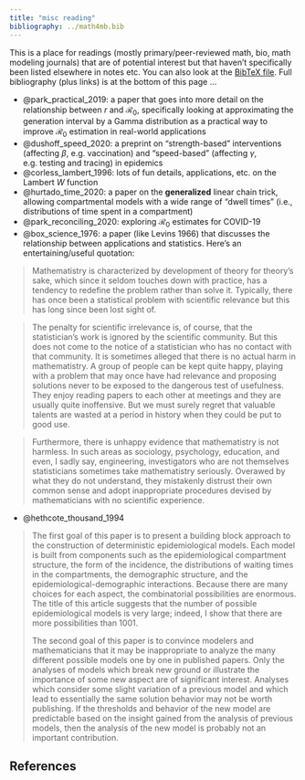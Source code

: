 ```yaml
---
title: "misc reading"
bibliography: ../math4mb.bib
---
```


This is a place for readings (mostly primary/peer-reviewed math, bio, math modeling journals) that are of potential interest but that haven't specifically been listed elsewhere in notes etc. You can also look at the [BibTeX file](https://github.com/bbolker/math4mb/blob/master/math4mb.bib). Full bibliography (plus links) is at the bottom of this page ...

- @park_practical_2019: a paper that goes into more detail on the relationship between $r$ and $\mathcal{R}_0$, specifically looking at approximating the generation interval by a Gamma distribution as a practical way to improve $\mathcal{R}_0$ estimation in real-world applications
- @dushoff_speed_2020: a preprint on "strength-based" interventions (affecting $\beta$, e.g. vaccination) and "speed-based" (affecting $\gamma$, e.g. testing and tracing) in epidemics
- @corless_lambert_1996: lots of fun details, applications, etc. on the Lambert $W$ function
- @hurtado_time_2020: a paper on the **generalized** linear chain trick, allowing compartmental models with a wide range of "dwell times" (i.e., distributions of time spent in a compartment)
- @park_reconciling_2020: exploring ${\mathcal R}_0$ estimates for COVID-19
- @box_science_1976: a paper (like Levins 1966) that discusses the relationship between applications and statistics. Here's an entertaining/useful quotation:

> Mathematistry is characterized by development of theory for theory's sake, which since it seldom touches down with practice, has a tendency to redefine the problem rather than solve it. Typically, there has once been a statistical problem with scientific relevance but this has long since been lost sight of.

> The penalty for scientific irrelevance is, of course, that the statistician's work is ignored by the scientific community. But this does not come to the notice of a statistician who has no contact with that community. It is sometimes alleged that there is no actual harm in mathematistry. A group of people can be kept quite happy, playing with a problem that may once have had relevance and proposing solutions never to be exposed to the dangerous test of usefulness. They enjoy reading papers to each other at meetings and they are usually quite inoffensive. But we must surely regret that valuable talents are wasted at a period in history when they could be put to good use.

> Furthermore, there is unhappy evidence that mathematistry is not harmless. In such areas as sociology, psychology, education, and even, I sadly say, engineering, investigators who are not themselves statisticians sometimes take mathematistry seriously. Overawed by what they do not understand, they mistakenly distrust their own common sense and adopt inappropriate procedures devised by mathematicians with no scientific experience.

- @hethcote_thousand_1994

> The first goal of this paper is to present a building block approach to the construction of deterministic epidemiological models. Each model is built from components such as the epidemiological compartment structure, the form of the incidence, the distributions of waiting times in the compartments, the demographic structure, and the epidemiological-demographic interactions. Because there are many choices for each aspect, the combinatorial possibilities are enormous. The title of this article suggests that the number of possible epidemiological models is very large; indeed, I show that there are more possibilities than 1001.<p>
> The second goal of this paper is to convince modelers and mathematicians that it may be inappropriate to analyze the many different possible models one by one in published papers. Only the analyses of models which break new ground or illustrate the importance of some new aspect are of significant interest. Analyses which consider some slight variation of a previous model and which lead to essentially the same solution behavior may not be worth publishing. If the thresholds and behavior of the new model are predictable based on the insight gained from the analysis of previous models, then the analysis of the new model is probably not an important contribution.

## References
